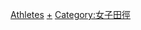 {{Commons category|Female athletes}}
{{Container category}}
{{Cmbox
|type=notice
|text=This category is for '''female competitors within the [[athletics_(sport)|sport of athletics]]''', comprising [[track_and_field|track and field]], [[road_running|road running]], [[cross_country_running|cross country running]] and [[racewalking|racewalking]].<br>For sportswomen in general, please use [[:Category:Sportswomen|:Category:Sportswomen]]}}


[[Category:各類女子運動員|Athletes]]
[[Category:田徑運動員|+]]
[[Category:女子田徑|Category:女子田徑]]